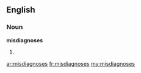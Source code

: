 ==English==
===Noun===
'''misdiagnoses'''

#{{plural of|[[misdiagnosis]]}}

[[ar:misdiagnoses]]
[[fr:misdiagnoses]]
[[my:misdiagnoses]]
